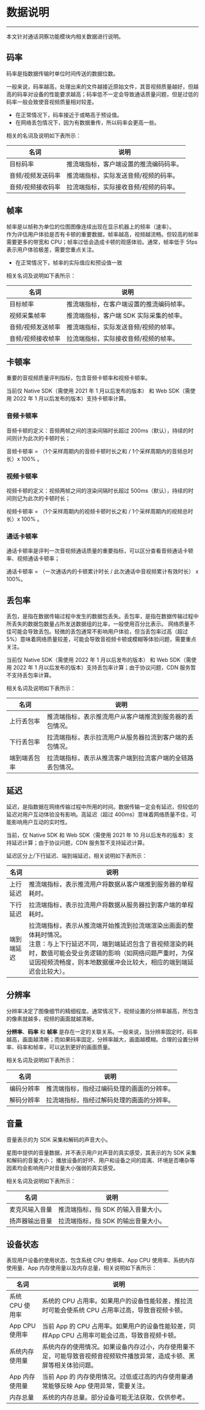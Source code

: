 
# 数据说明

- - -

本文针对通话洞察功能模块内相关数据进行说明。

## 码率

码率是指数据传输时单位时间传送的数据位数。   

一般来说，码率越高，处理出来的文件越接近原始文件，其音视频质量越好，但越高的码率对设备的性能要求越高；码率低不一定会导致通话质量问题，但是过低的码率一般会致使音视频质量相对较差。
- 在正常情况下，码率接近于或略高于预设值。
- 在网络丢包情况下，因为有数据重传，所以码率会更高一些。

相关的名词及说明如下表所示：

| 名词 | 说明 |
| -- | -- |
| 目标码率 | 推流端指标，客户端设置的推流编码码率。 |
| 音频/视频发送码率 | 推流端指标，实际发送音频/视频的码率。 |
| 音频/视频接收码率 | 拉流端指标，实际接收音频/视频的码率。 |

## 帧率

帧率是以帧称为单位的位图图像连续出现在显示机器上的频率（速率）。   
作为评估用户体验是否有卡顿的重要数据，帧率越高，视频越流畅。但较高的帧率需要更多的带宽和 CPU；帧率过低会造成卡顿的观感体验。通常，帧率低于 5fps 表示用户体验极差，需要您重点关注。
- 在正常情况下，帧率的实际值应和预设值一致

相关名词及说明如下表所示：

| 名词 | 说明 |
| -- | -- |
| 目标帧率 | 推流端指标，在客户端设置的推流编码帧率。 |
| 视频采集帧率 | 推流端指标，客户端 SDK 实际采集的帧率。 |
| 音频/视频发送帧率 | 推流端指标，实际发送音频/视频的帧率。 |
| 音频/视频接收帧率 | 拉流端指标，实际接收音频/视频的帧率。 |

## 卡顿率

重要的音视频质量评判指标，包含音频卡顿率和视频卡顿率。
<Warning title="注意">

当前仅 Native SDK（需使用 2021 年 1 月以后发布的版本） 和 Web SDK（需使用 2022 年 1 月以后发布的版本）支持卡顿率计算。
</Warning>

### 音频卡顿率
音频卡顿的定义：音频两帧之间的渲染间隔时长超过 200ms（默认），持续的时间则计为此次的卡顿时长；

音频卡顿率 = （1个采样周期内的音频卡顿时长之和 / 1个采样周期内的音频总时长）x 100% 。 

### 视频卡顿率
视频卡顿的定义：视频两帧之间的渲染间隔时长超过 500ms（默认），持续的时间则记为此次的卡顿时长；

视频卡顿率 = （1个采样周期内的视频卡顿时长之和 / 1个采样周期内的视频总时长）x 100% 。

### 通话卡顿率
通话卡顿率是评判一次音视频通话质量的重要指标，可以区分查看音频通话卡顿率、视频通话卡顿率；

通话卡顿率 = （一次通话内的卡顿累计时长 / 此次通话中音视频累计有效时长） x 100%。

## 丢包率

丢包，是指在数据传输过程中发生的数据包丢失。丢包率，是指在数据传输过程中所丢失的数据包数量占所发送数据组的比率，一般使用百分比表示。
网络质量不佳可能会导致丢包。轻微的丢包通常不影响用户体验，但当丢包率过高（超过 5%）意味着网络质量较差，可能会导致音视频卡顿或模糊等体验问题，需要重点关注。

<Warning title="注意">

当前仅 Native SDK（需使用 2022 年 1 月以后发布的版本） 和 Web SDK（需使用 2022 年 1 月以后发布的版本）支持丢包率计算；由于协议问题，CDN 服务暂不支持丢包率计算。
</Warning>


相关名词及说明如下表所示：

| 名词 | 说明 |
| -- | -- |
| 上行丢包率 | 推流端指标，表示推流用户从客户端推流到服务器的丢包情况。 |
| 下行丢包率 | 拉流端指标，表示拉流用户从服务器拉流到客户端的丢包情况。 |
| 端到端丢包率 | 拉流端指标，表示从推流客户端到拉流客户端的全链路丢包情况。 |

## 延迟

延迟，是指数据在网络传输过程中所用的时间。数据传输一定会有延迟，但较低的延迟对用户互动体验没有影响。高延迟（超过 400ms）意味着网络质量不佳，可能影响用户互动的实时性。

<Warning title="注意">

当前，仅 Native SDK 和 Web SDK（需使用 2021 年 10 月以后发布的版本）支持延迟计算；由于协议问题，CDN 服务暂不支持延迟计算。
</Warning>

延迟区分上/下行延迟、端到端延迟，相关说明如下表所示：

| 名词 | 说明 |
| -- | -- |
| 上行延迟 | 推流端指标，表示推流用户将数据从客户端推到服务器的单程耗时。 |
| 下行延迟 | 拉流端指标，表示拉流用户将数据从服务器拉到客户端的单程耗时。 |
| 端到端延迟 | 拉流端指标，表示从推流端开始推流到拉流端渲染出画面的整体耗时情况。<br />注意：与上下行延迟不同，端到端延迟包含了音视频渲染的耗时，数值可能会受业务逻辑的影响（如网络问题严重时，为保证因视频流畅度，则本地数据缓冲会比较大，相应的端到端延迟会比较大）。 |

## 分辨率

分辨率决定了图像细节的精细程度。通常情况下，视频设置的分辨率越高，所包含的像素就越多，视频的画面就越清晰。

<Note title="说明">

**分辨率**、**码率** 和 **帧率** 是存在一定的关联关系。一般来说，当分辨率固定时，码率越高，画面越清晰；而如果码率固定，分辨率越大，画面越模糊。合理的设置分辨率、码率和帧率，可以达到更好的画面质量。
</Note>

相关名词及说明如下表所示：

| 名词 | 说明 |
| -- | -- |
| 编码分辨率 | 推流端指标，指经过编码处理的画面的分辨率。 |
| 解码分辨率 | 拉流端指标，指经过解码处理的画面的分辨率。 |

## 音量

音量表示的为 SDK 采集和解码的声音大小。

<Note title="说明">

星图中提供的音量数据，并不表示用户对声音的真实感受，其表示的为 SDK 采集和解码的音量大小；
播放设备的好坏、用户和设备之间的距离、环境是否嘈杂等因素均会影响用户对音量大小强弱的真实感受。
</Note>


相关名词及说明如下表所示：

| 名词 | 说明 |
| -- | -- |
| 麦克风输入音量 | 推流端指标，指 SDK 的输入音量大小。 |
| 扬声器输出音量 | 拉流端指标，指 SDK 的输出音量大小。 |

## 设备状态

表现用户设备的使用状态，包含系统 CPU 使用率、App CPU 使用率、系统内存使用量、App 内存使用量以及内存总量，相关说明如下表所示：

| 名词 | 说明 |
| -- | -- |
| 系统 CPU 使用率 | 系统的 CPU 占用率。如果用户的设备性能较差，推拉流时可能会使系统 CPU 占用率过高，导致音视频卡顿。
| App CPU 使用率 | 当前 App 的 CPU 占用率。如果用户的设备性能较差，同样App CPU 占用率可能会过高，导致音视频卡顿。
| 系统内存使用量 | 系统内存的使用情况。如果设备内存过小，内存使用量不足，可能导致音视频音视频软件播放异常，造成卡顿、黑屏等相关体验问题。 |
| App 内存使用量 | 当前 App 的 内存使用情况。过低或过高的内存使用量通常能够反映 App 使用异常，需要关注。 |
| 内存总量 | 系统的内存总量。部分设备可能无法获取，仅供参考。 |
